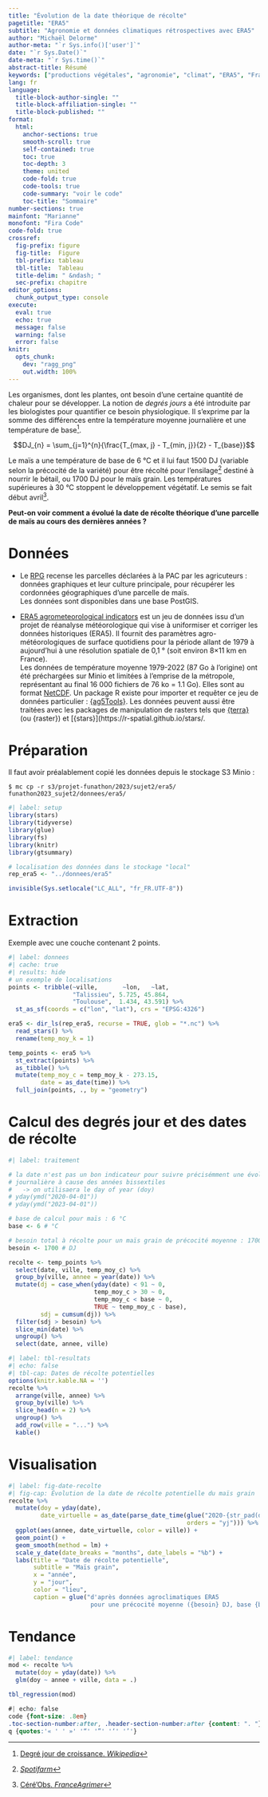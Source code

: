 ```yaml
---
title: "Évolution de la date théorique de récolte"
pagetitle: "ERA5"
subtitle: "Agronomie et données climatiques rétrospectives avec ERA5"
author: "Michaël Delorme"
author-meta: "`r Sys.info()['user']`"
date: "`r Sys.Date()`"
date-meta: "`r Sys.time()`"
abstract-title: Résumé
keywords: ["productions végétales", "agronomie", "climat", "ERA5", "France"]
lang: fr
language: 
  title-block-author-single: ""
  title-block-affiliation-single: ""
  title-block-published: ""
format: 
  html:
    anchor-sections: true
    smooth-scroll: true
    self-contained: true
    toc: true
    toc-depth: 3
    theme: united
    code-fold: true
    code-tools: true
    code-summary: "voir le code"
    toc-title: "Sommaire"
number-sections: true
mainfont: "Marianne"
monofont: "Fira Code"
code-fold: true
crossref:
  fig-prefix: figure
  fig-title:  Figure
  tbl-prefix: tableau
  tbl-title:  Tableau
  title-delim: " &ndash; "
  sec-prefix: chapitre
editor_options: 
  chunk_output_type: console
execute: 
  eval: true
  echo: true
  message: false
  warning: false
  error: false
knitr:
  opts_chunk: 
    dev: "ragg_png"
    out.width: 100%
---
```


Les organismes, dont les plantes, ont besoin d'une certaine quantité de chaleur pour se développer. La notion de *degrés jours* a été introduite par les biologistes pour quantifier ce besoin physiologique. Il s'exprime par la somme des différences entre la température moyenne journalière et une température de base[^1].

[^1]: [Degré jour de croissance. *Wikipedia*](https://fr.wikipedia.org/wiki/Degr%C3%A9_jour_de_croissance)

$$DJ_{n} = \sum_{j=1}^{n}{\frac{T_{max, j} - T_{min, j}}{2} - T_{base}}$$

Le maïs a une température de base de 6 °C et il lui faut 1500 DJ (variable selon la précocité de la variété) pour être récolté pour l'ensilage[^2] destiné à nourrir le bétail, ou 1700 DJ pour le maïs grain. Les températures supérieures à 30 °C stoppent le développement végétatif. Le semis se fait début avril[^3].

[^2]: [*Spotifarm*](https://blog.spotifarm.fr/tour-de-plaine-spotifarm/somme-de-temperature-pourquoi-suivre-levolution-des-degres-jours)

[^3]: [Céré'Obs. *FranceAgrimer*](https://cereobs.franceagrimer.fr/cereobs-sp/assets/pdfjs/web/viewer.html?file=blob:https://cereobs.franceagrimer.fr/f05c19c6-aff4-4701-9af4-80fdef7118d3)

**Peut-on voir comment a évolué la date de récolte théorique d'une parcelle de maïs au cours des dernières années ?**

# Données

-   Le [RPG](https://geoservices.ign.fr/rpg) recense les parcelles déclarées à la PAC par les agricuteurs : données graphiques et leur culture principale, pour récupérer les cordonnées géographiques d'une parcelle de maïs.  
Les données sont disponibles dans une base PostGIS.

-   [ERA5 agrometeorological indicators](https://cds.climate.copernicus.eu/cdsapp#!/dataset/sis-agrometeorological-indicators) est un jeu de données issu d'un projet de réanalyse météorologique qui vise à uniformiser et corriger les données historiques (ERA5).
Il fournit des paramètres agro-météorologiques de surface quotidiens pour la période allant de 1979 à aujourd'hui à une résolution spatiale de 0,1 ° (soit environ 8×11 km en France).  
Les données de température moyenne 1979-2022 (87 Go à l'origine) ont été préchargées sur Minio et limitées à l'emprise de la métropole, représentant au final 16 000 fichiers de 76 ko = 1.1 Go).
Elles sont au format [NetCDF](https://fr.wikipedia.org/wiki/NetCDF). Un package R existe pour importer et requêter ce jeu de données particulier : [{ag5Tools}](https://github.com/AgrDataSci/ag5Tools).
Les données peuvent aussi être traitées avec les packages de manipulation de rasters tels que [{terra}](https://rspatial.org/spatial/index.html) (ou {raster}) et [{stars}](https://r-spatial.github.io/stars/.

# Préparation

Il faut avoir préalablement copié les données depuis le stockage S3 Minio :

`$ mc cp -r s3/projet-funathon/2023/sujet2/era5/ funathon2023_sujet2/donnees/era5/`

```r
#| label: setup
library(stars)
library(tidyverse)
library(glue)
library(fs)
library(knitr)
library(gtsummary)

# localisation des données dans le stockage "local"
rep_era5 <- "../donnees/era5"

invisible(Sys.setlocale("LC_ALL", "fr_FR.UTF-8"))
```


# Extraction

Exemple avec une couche contenant 2 points.

```r
#| label: donnees
#| cache: true
#| results: hide
# un exemple de localisations
points <- tribble(~ville,       ~lon,   ~lat,
                  "Talissieu", 5.725, 45.864,
                  "Toulouse",  1.434, 43.591) %>% 
  st_as_sf(coords = c("lon", "lat"), crs = "EPSG:4326")

era5 <- dir_ls(rep_era5, recurse = TRUE, glob = "*.nc") %>% 
  read_stars() %>% 
  rename(temp_moy_k = 1)

temp_points <- era5 %>% 
  st_extract(points) %>%
  as_tibble() %>% 
  mutate(temp_moy_c = temp_moy_k - 273.15,
         date = as_date(time)) %>% 
  full_join(points, ., by = "geometry")
```


# Calcul des degrés jour et des dates de récolte

```r
#| label: traitement

# la date n'est pas un bon indicateur pour suivre précisémment une évolution 
# journalière à cause des années bissextiles 
#   -> on utilisaera le day of year (doy)
# yday(ymd("2020-04-01"))
# yday(ymd("2023-04-01"))

# base de calcul pour maïs : 6 °C
base <- 6 # °C

# besoin total à récolte pour un maïs grain de précocité moyenne : 1700 DJ
besoin <- 1700 # DJ

recolte <- temp_points %>% 
  select(date, ville, temp_moy_c) %>% 
  group_by(ville, annee = year(date)) %>% 
  mutate(dj = case_when(yday(date) < 91 ~ 0,
                        temp_moy_c > 30 ~ 0,
                        temp_moy_c < base ~ 0,
                        TRUE ~ temp_moy_c - base),
         sdj = cumsum(dj)) %>%
  filter(sdj > besoin) %>% 
  slice_min(date) %>% 
  ungroup() %>% 
  select(date, annee, ville)
```

```r
#| label: tbl-resultats
#| echo: false
#| tbl-cap: Dates de récolte potentielles
options(knitr.kable.NA = '')
recolte %>% 
  arrange(ville, annee) %>% 
  group_by(ville) %>%
  slice_head(n = 2) %>% 
  ungroup() %>% 
  add_row(ville = "...") %>% 
  kable()
```


# Visualisation

```r
#| label: fig-date-recolte
#| fig-cap: Évolution de la date de récolte potentielle du maïs grain
recolte %>% 
  mutate(doy = yday(date),
         date_virtuelle = as_date(parse_date_time(glue("2020-{str_pad(doy, 3, 'left', '0')}"), 
                                                  orders = "yj"))) %>% 
  ggplot(aes(annee, date_virtuelle, color = ville)) +
  geom_point() +
  geom_smooth(method = lm) +
  scale_y_date(date_breaks = "months", date_labels = "%b") +
  labs(title = "Date de récolte potentielle",
       subtitle = "Maïs grain",
       x = "année",
       y = "jour",
       color = "lieu",
       caption = glue("d'après données agroclimatiques ERA5
                       pour une précocité moyenne ({besoin} DJ, base {base} °C)"))
```

# Tendance

```r
#| label: tendance
mod <- recolte %>% 
  mutate(doy = yday(date)) %>% 
  glm(doy ~ annee + ville, data = .)

tbl_regression(mod)
```

```css
#| echo: false
code {font-size: .8em}
.toc-section-number:after, .header-section-number:after {content: ". "}
q {quotes:'« ' ' »' '“' '”' '‘' '’'}
```
